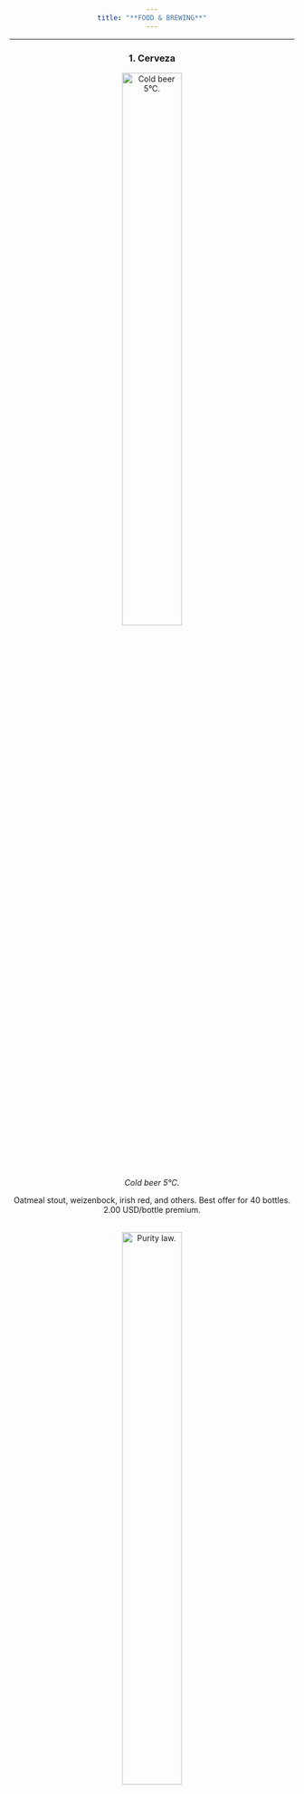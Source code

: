 ```yaml
---
title: "**FOOD & BREWING**"
---
```

___

<style>
body {text-align: center}
</style>

### **1. Cerveza**

![*Cold beer 5°C.*](C:\Users\Dell\Desktop\GENNBIO.github.io\40_NN.png){width=50%}


Oatmeal stout, weizenbock, irish red, and others. Best offer for 40 bottles. 2.00 USD/bottle premium.  
<br>


![*Purity law.*](C:\Users\Dell\Desktop\GENNBIO.github.io\Beer023_NN.jpg){width=50%}


___
<br>


### **2. Mermelada de pepino dulce**



![*Sweet pepino jam.*](C:\Users\Dell\Desktop\GENNBIO.github.io\Sweet_NN.jpg){width=50%}


___
<br>


### **3. Ajo negro**



![*Black garlic.*](C:\Users\Dell\Desktop\GENNBIO.github.io\Black garlic_NN.png){width=50%}
